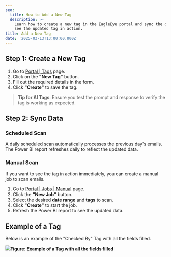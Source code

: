 ```yaml
---
seo:
  title: How to Add a New Tag
  description: >-
    Learn how to create a new tag in the EagleEye portal and sync the data to
    see the updated tag in action.
title: Add a New Tag
date: '2025-03-13T13:00:00.000Z'
---
```


## Step 1: Create a New Tag

1. Go to [Portal | Tags](https://portal.ssweagleeye.com/tags) page.
2. Click on the **"New Tag"** button.
3. Fill out the required details in the form.
4. Click **"Create"** to save the tag.

> **Tip for AI Tags**: Ensure you test the prompt and response to verify the tag is working as expected.

## Step 2: Sync Data

### Scheduled Scan

A daily scheduled scan automatically processes the previous day's emails. The Power BI report refreshes daily to reflect the updated data.

### Manual Scan

If you want to see the tag in action immediately, you can create a manual job to scan emails.

1. Go to [Portal | Jobs | Manual](https://portal.ssweagleeye.com/jobs/manual) page.
2. Click the **"New Job"** button.
3. Select the desired **date range** and **tags** to scan.
4. Click **"Create"** to start the job.
5. Refresh the Power BI report to see the updated data.

## Example of a Tag

Below is an example of the "Checked By" Tag with all the fields filled.

![](/EagleEye/Tag-example.png)**Figure: Example of a Tag with all the fields filled**
